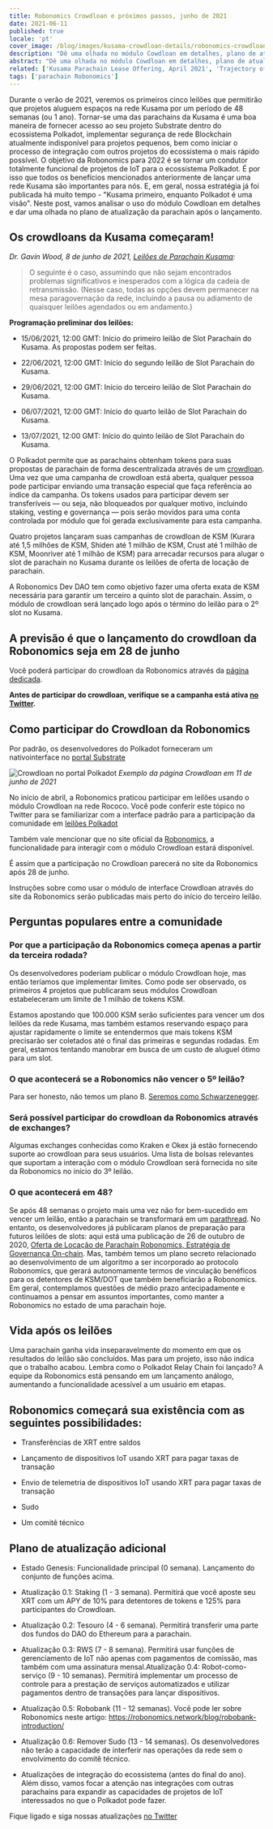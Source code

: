 ```yaml
---
title: Robonomics Crowdloan e próximos passos, junho de 2021
date: 2021-06-11
published: true
locale: 'pt'
cover_image: /blog/images/kusama-crowdloan-details/robonomics-crowdloan-on-kusama.jpg
description: "Dê uma olhada no módulo Cowdloan em detalhes, plano de atualização da parachain após o lançamento e FAQ sobre leilão"
abstract: "Dê uma olhada no módulo Cowdloan em detalhes, plano de atualização da parachain após o lançamento e FAQ sobre leilão"
related: ['Kusama Parachain Lease Offering, April 2021', 'Trajectory of Robonomics Development 2021, Part 1', 'Robobank. Accept any Polkadot token in automation services', 'The ultimate guide to Robonomics, RWS and Robonomics parachain on Polkadot']
tags: ['parachain Robonomics']
---
```


Durante o verão de 2021, veremos os primeiros cinco leilões que permitirão que projetos aluguem espaços na rede Kusama por um período de 48 semanas (ou 1 ano). Tornar-se uma das parachains da Kusama é uma boa maneira de fornecer acesso ao seu projeto Substrate dentro do ecossistema Polkadot, implementar segurança de rede Blockchain atualmente indisponível para projetos pequenos, bem como iniciar o processo de integração com outros projetos do ecossistema o mais rápido possível. O objetivo da Robonomics para 2022 é se tornar um condutor totalmente funcional de projetos de IoT para o ecossistema Polkadot. É por isso que todos os benefícios mencionados anteriormente de lançar uma rede Kusama são importantes para nós. E, em geral, nossa estratégia já foi publicada há muito tempo - "Kusama primeiro, enquanto Polkadot é uma visão". Neste post, vamos analisar o uso do módulo Cowdloan em detalhes e dar uma olhada no plano de atualização da parachain após o lançamento.

## Os crowdloans da Kusama começaram!

*Dr. Gavin Wood, 8 de junho de 2021, [Leilões de Parachain Kusama](https://polkadot.network/kusama-parachain-auctions/):*

> O seguinte é o caso, assumindo que não sejam encontrados problemas significativos e inesperados com a lógica da cadeia de retransmissão. (Nesse caso, todas as opções devem permanecer na mesa paragovernação da rede, incluindo a pausa ou adiamento de quaisquer leilões agendados ou em andamento.)

**Programação preliminar dos leilões:**

- 15/06/2021, 12:00 GMT: Início do primeiro leilão de Slot Parachain do Kusama. As propostas podem ser feitas.

- 22/06/2021, 12:00 GMT: Início do segundo leilão de Slot Parachain do Kusama.

- 29/06/2021, 12:00 GMT: Início do terceiro leilão de Slot Parachain do Kusama.

- 06/07/2021, 12:00 GMT: Início do quarto leilão de Slot Parachain do Kusama.

- 13/07/2021, 12:00 GMT: Início do quinto leilão de Slot Parachain do Kusama.

O Polkadot permite que as parachains obtenham tokens para suas propostas de parachain de forma descentralizada através de um [crowdloan](https://wiki.polkadot.network/docs/en/learn-crowdloans). Uma vez que uma campanha de crowdloan está aberta, qualquer pessoa pode participar enviando uma transação especial que faça referência ao índice da campanha. Os tokens usados para participar devem ser transferíveis — ou seja, não bloqueados por qualquer motivo, incluindo staking, vesting e governança — pois serão movidos para uma conta controlada por módulo que foi gerada exclusivamente para esta campanha.

Quatro projetos lançaram suas campanhas de crowdloan de KSM (Kurara até 1,5 milhões de KSM, Shiden até 1 milhão de KSM, Crust até 1 milhão de KSM, Moonriver até 1 milhão de KSM) para arrecadar recursos para alugar o slot de parachain no Kusama durante os leilões de oferta de locação de parachain.

A Robonomics Dev DAO tem como objetivo fazer uma oferta exata de KSM necessária para garantir um terceiro a quinto slot de parachain. Assim, o módulo de crowdloan será lançado logo após o término do leilão para o 2º slot no Kusama.

## A previsão é que o lançamento do crowdloan da Robonomics seja em 28 de junho

Você poderá participar do crowdloan da Robonomics através da [página dedicada](/kusama-slot).

**Antes de participar do crowdloan, verifique se a campanha está ativa [no Twitter](https://twitter.com/AIRA_Robonomics).**

## Como participar do Crowdloan da Robonomics

Por padrão, os desenvolvedores do Polkadot forneceram um nativointerface no [portal Substrate](https://polkadot.js.org/apps/#/parachains/crowdloan)

![Crowdloan no portal Polkadot](/blog/images/kusama-crowdloan-details/crowdloan-on-polkadot-portal.png)
*Exemplo da página Crowdloan em 11 de junho de 2021*

No início de abril, a Robonomics praticou participar em leilões usando o módulo Crowdloan na rede Rococo. Você pode conferir este tópico no Twitter para se familiarizar com a interface padrão para a participação da comunidade em [leilões Polkadot](https://twitter.com/AIRA_Robonomics/status/1377653645827833860)

Também vale mencionar que no site oficial da [Robonomics](/kusama-slot), a funcionalidade para interagir com o módulo Crowdloan estará disponível.

É assim que a participação no Crowdloan parecerá no site da Robonomics após 28 de junho.

Instruções sobre como usar o módulo de interface Crowdloan através do site da Robonomics serão publicadas mais perto do início do terceiro leilão.

## Perguntas populares entre a comunidade

<TextCard back="transparent">

### Por que a participação da Robonomics começa apenas a partir da terceira rodada?

Os desenvolvedores poderiam publicar o módulo Crowdloan hoje, mas então teríamos que implementar limites. Como pode ser observado, os primeiros 4 projetos que publicaram seus módulos Crowdloan estabeleceram um limite de 1 milhão de tokens KSM.

Estamos apostando que 100.000 KSM serão suficientes para vencer um dos leilões da rede Kusama, mas também estamos reservando espaço para ajustar rapidamente o limite se entendermos que mais tokens KSM precisarão ser coletados até o final das primeiras e segundas rodadas. Em geral, estamos tentando manobrar em busca de um custo de aluguel ótimo para um slot.

</TextCard>

<TextCard back="transparent">

### O que acontecerá se a Robonomics não vencer o 5º leilão?

Para ser honesto, não temos um plano B. [Seremos como Schwarzenegger](https://youtu.be/Ri-M_Vo3w5A).

</TextCard>

<TextCard back="transparent">

### Será possível participar do crowdloan da Robonomics através de exchanges?

Algumas exchanges conhecidas como Kraken e Okex já estão fornecendo suporte ao crowdloan para seus usuários. Uma lista de bolsas relevantes que suportam a interação com o módulo Crowdloan será fornecida no site da Robonomics no início do 3º leilão.

</TextCard>

<TextCard back="transparent">

### O que acontecerá em 48?

Se após 48 semanas o projeto mais uma vez não for bem-sucedido em vencer um leilão, então a parachain se transformará em um [parathread](https://wiki.polkadot.network/docs/en/learn-parathreads#docsNav). No entanto, os desenvolvedores já publicaram planos de preparação para futuros leilões de slots: aqui está uma publicação de 26 de outubro de 2020, [Oferta de Locação de Parachain Robonomics, Estratégia de Governança On-chain](/blog/robonomics-parachain-lease-offering/). Mas, também temos um plano secreto relacionado ao desenvolvimento de um algoritmo a ser incorporado ao protocolo Robonomics, que gerará autonomamente termos de vinculação benéficos para os detentores de KSM/DOT que também beneficiarão a Robonomics. Em geral, contemplamos questões de médio prazo antecipadamente e continuamos a pensar em assuntos importantes, como manter a Robonomics no estado de uma parachain hoje.

</TextCard>

## Vida após os leilões

Uma parachain ganha vida inseparavelmente do momento em que os resultados do leilão são concluídos. Mas para um projeto, isso não indica que o trabalho acabou. Lembra como o Polkadot Relay Chain foi lançado? A equipe da Robonomics está pensando em um lançamento análogo, aumentando a funcionalidade acessível a um usuário em etapas.

## Robonomics começará sua existência com as seguintes possibilidades:

- Transferências de XRT entre saldos

- Lançamento de dispositivos IoT usando XRT para pagar taxas de transação

- Envio de telemetria de dispositivos IoT usando XRT para pagar taxas de transação

- Sudo

- Um comitê técnico

## Plano de atualização adicional

- Estado Genesis: Funcionalidade principal (0 semana). Lançamento do conjunto de funções acima.

- Atualização 0.1: Staking (1 - 3 semana). Permitirá que você aposte seu XRT com um APY de 10% para detentores de tokens e 125% para participantes do Crowdloan.

- Atualização 0.2: Tesouro (4 - 6 semana). Permitirá transferir uma parte dos fundos do DAO do Ethereum para a parachain.

- Atualização 0.3: RWS (7 - 8 semana). Permitirá usar funções de gerenciamento de IoT não apenas com pagamentos de comissão, mas também com uma assinatura mensal.Atualização 0.4: Robot-como-serviço (9 - 10 semanas). Permitirá implementar um processo de controle para a prestação de serviços automatizados e utilizar pagamentos dentro de transações para lançar dispositivos.

- Atualização 0.5: Robobank (11 - 12 semanas). Você pode ler sobre Robonomics neste artigo:
https://robonomics.network/blog/robobank-introduction/

- Atualização 0.6: Remover Sudo (13 - 14 semanas). Os desenvolvedores não terão a capacidade de interferir nas operações da rede sem o envolvimento do comitê técnico.

- Atualizações de integração do ecossistema (antes do final do ano). Além disso, vamos focar a atenção nas integrações com outras parachains para expandir as capacidades de projetos de IoT interessados no que o Polkadot pode fazer.

Fique ligado e siga nossas atualizações [no Twitter](https://twitter.com/AIRA_Robonomics)